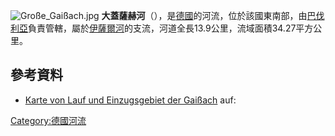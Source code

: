 {{Refimprove|time=2020-11-03T17:10:33+00:00}}
{{Coord|47|44|43.24|N|11|33|57.95|E|display=title}}
[[Image:Große_Gaißach.jpg|right]]
'''大蓋薩赫河'''（{{lang-de|Große Gaißach}}），是[[德國|德國]]的河流，位於該國東南部，由[[巴伐利亞|巴伐利亞]]負責管轄，屬於[[伊薩爾河|伊薩爾河]]的支流，河道全長13.9公里，流域面積34.27平方公里。

==參考資料==
* [https://v.bayern.de/NhcH2 Karte von Lauf und Einzugsgebiet der Gaißach] auf: {{GeoQuelle|DE-BY|BV|ref=nein}}

{{Germany-geo-stub}}
[[Category:德國河流|Category:德國河流]]